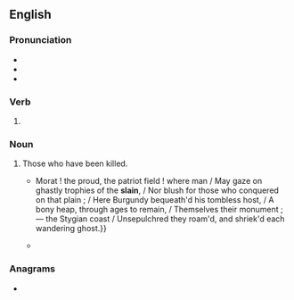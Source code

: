 {{also|sláin|sla in|slå in}}
==English==

===Pronunciation===
* {{IPA|en|/sleɪn/}}
* {{audio|en|en-us-slain.ogg|Audio (US)}}
* {{rhymes|en|eɪn}}

===Verb===
{{head|en|verb form}}

# {{past participle of|en|slay|nocat=1}}

===Noun===
{{en-plural noun}}

# {{qualifier|with "the"}} Those who have been killed.
#* {{RQ:Byron Childe Harold|III|LXIII|page=36|passage={{...}}Morat ! the proud, the patriot field ! where man / May gaze on ghastly trophies of the '''slain''', / Nor blush for those who conquered on that plain ; / Here Burgundy bequeath'd his tombless host, / A bony heap, through ages to remain, / Themselves their monument ;— the Stygian coast / Unsepulchred they roam'd, and shriek'd each wandering ghost.}}
#* {{quote-book|en|year=1906|author=Mary Elizabeth Lewis|title=The ethics of Wagner's The ring of the Nibelung|page=41|passage=While the Valkyries were the choosers of the valorous '''slain''', they were also obedient to the call of any in distress who asked their help.}}

===Anagrams===
* {{anagrams|en|a=ailns|Lains|Lians|Nilas|Sinla|anils|lains|nails|nilas|salin|snail}}